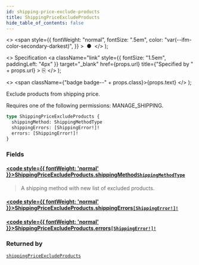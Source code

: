 ```yaml
---
id: shipping-price-exclude-products
title: ShippingPriceExcludeProducts
hide_table_of_contents: false
---
```


  <>
    <span
      style={{
        fontWeight: "normal",
        fontSize: ".5em",
        color: "var(--ifm-color-secondary-darkest)",
      }}
    >
      &nbsp;●&nbsp;
    </span>
  </>
);

  <>
    Specification
    <a
      className="link"
      style={{ fontSize: "1.5em", paddingLeft: "4px" }}
      target="\_blank"
      href={props.url}
      title={"Specified by " + props.url}
    >
      ⎘
    </a>
  </>
);

  <>
    <span className={"badge badge--" + props.class}>{props.text}</span>
  </>
);

Exclude products from shipping price.

Requires one of the following permissions: MANAGE_SHIPPING.

```graphql
type ShippingPriceExcludeProducts {
  shippingMethod: ShippingMethodType
  shippingErrors: [ShippingError!]!
  errors: [ShippingError!]!
}
```

### Fields

#### [<code style={{ fontWeight: 'normal' }}>ShippingPriceExcludeProducts.<b>shippingMethod</b></code>](#)<Bullet />[`ShippingMethodType`](../../api-reference/objects/shipping-method-type) <Badge class="secondary" text="object"/>

> A shipping method with new list of excluded products.

#### [<code style={{ fontWeight: 'normal' }}>ShippingPriceExcludeProducts.<b>shippingErrors</b></code>](#)<Bullet />[`[ShippingError!]!`](../../api-reference/objects/shipping-error) <Badge class="secondary" text="non-null"/> <Badge class="secondary" text="object"/>

>

#### [<code style={{ fontWeight: 'normal' }}>ShippingPriceExcludeProducts.<b>errors</b></code>](#)<Bullet />[`[ShippingError!]!`](../../api-reference/objects/shipping-error) <Badge class="secondary" text="non-null"/> <Badge class="secondary" text="object"/>

>

### Returned by

[`shippingPriceExcludeProducts`](../../api-reference/mutations/shipping-price-exclude-products) <Badge class="secondary" text="mutation"/>
